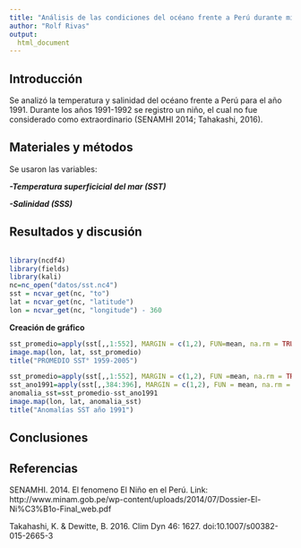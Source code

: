 ```yaml
---
title: "Análisis de las condiciones del océano frente a Perú durante mi primer año de vida"
author: "Rolf Rivas"
output:
  html_document
---
```

## Introducción
Se analizó la temperatura y salinidad del océano frente a Perú para el año 1991. Durante los años 1991-1992 se registro un niño, el cual no fue considerado como extraordinario (SENAMHI 2014; Tahakashi, 2016).

## Materiales y métodos
Se usaron las variables:  


***-Temperatura superficicial del mar (SST)***  


***-Salinidad (SSS)***

## Resultados y discusión

```r

```

```r
library(ncdf4)
library(fields)
library(kali)
nc=nc_open("datos/sst.nc4")
sst = ncvar_get(nc, "to")
lat = ncvar_get(nc, "latitude")
lon = ncvar_get(nc, "longitude") - 360
```
**Creación de gráfico**
```r
sst_promedio=apply(sst[,,1:552], MARGIN = c(1,2), FUN=mean, na.rm = TRUE)
image.map(lon, lat, sst_promedio)
title("PROMEDIO SST° 1959-2005")
```
```r
sst_promedio=apply(sst[,,1:552], MARGIN = c(1,2), FUN =mean, na.rm = TRUE)
sst_ano1991=apply(sst[,,384:396], MARGIN = c(1,2), FUN = mean, na.rm = TRUE)
anomalia_sst=sst_promedio-sst_ano1991
image.map(lon, lat, anomalia_sst)
title("Anomalías SST año 1991")
```



## Conclusiones

## Referencias

SENAMHI. 2014. El fenomeno El Niño en el Perú. Link: http://www.minam.gob.pe/wp-content/uploads/2014/07/Dossier-El-Ni%C3%B1o-Final_web.pdf

Takahashi, K. & Dewitte, B. 2016. Clim Dyn 46: 1627. doi:10.1007/s00382-015-2665-3

